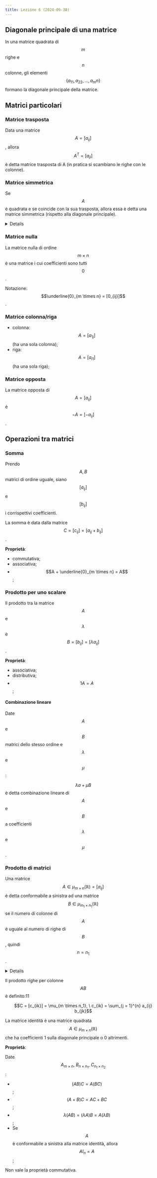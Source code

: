 ```yaml
---
title: Lezione 6 (2024-09-30)
---
```



## Diagonale principale di una matrice

In una matrice quadrata di $$m$$ righe e $$n$$ colonne, gli elementi
$$\{ a_11, a_22, \ldots, a_mn \}$$ formano la diagonale principale della
matrice.

## Matrici particolari

### Matrice trasposta

Data una matrice $$A = [a_{ij}]$$, allora $$A^T = [a_{ji}]$$ è detta matrice
trasposta di A (in pratica si scambiano le righe con le colonne).

### Matrice simmetrica

Se $$A$$ è quadrata e se coincide con la sua trasposta, allora essa è detta una
matrice simmetrica (rispetto alla diagonale principale).

<Details summary="Esempio">

$$
A = \begin{bmatrix}
1 & 2 & 3 \\
2 & 3 & 4 \\
3 & 4 & 5
\end{bmatrix}
$$

</Details>

### Matrice nulla

La matrice nulla di ordine $$m \times n$$ è una matrice i cui coefficienti sono
tutti $$0$$.

Notazione: $$\underline{0}_{m \times n} = [0_{ij}]$$.

### Matrice colonna/riga

- colonna: $$A = [a_{1j}]$$ (ha una sola colonna);
- riga: $$A = [a_{i1}]$$ (ha una sola riga);

### Matrice opposta

La matrice opposta di $$A = [a_{ij}]$$ è $$-A = [-a_{ij}]$$.

## Operazioni tra matrici

### Somma

Prendo $$A,B$$ matrici di ordine uguale, siano $$[a_{ij}]$$ e $$[b_{ij}]$$ i
corrispettivi coefficienti.

La somma è data dalla matrice $$C = [c_{ij}] = [a_{ij} + b_{ij}]$$.

**Proprietà**:

- commutativa;
- associativa;
- $$A + \underline{0}_{m \times n} = A$$;

### Prodotto per uno scalare

Il prodotto tra la matrice $$A$$ e $$\lambda$$ è
$$B = [b_{ij}] = [\lambda a_{ij}]$$.

**Proprietà**:

- associativa;
- distributiva;
- $$1 A = A$$;

#### Combinazione lineare

Date $$A$$ e $$B$$ matrici dello stesso ordine e $$\lambda$$ e $$\mu$$:

$$\lambda a + \mu B$$ è detta combinazione lineare di $$A$$ e $$B$$ a
coefficienti $$\lambda$$ e $$\mu$$.

### Prodotto di matrici

Una matrice $$A \in \mu_{m \times n}(\mathbb{R}) = [a_{ij}]$$ è detta
conformabile a sinistra ad una matrice
$$B \in \mu_{m_1 \times n_1}(\mathbb{R})$$ se il numero di colonne di $$A$$ è
uguale al numero di righe di $$B$$, quindi $$n=n_1$$.

<Details summary="Esempio">

$$
A = \begin{bmatrix}
* & * & * \\
* & * & *
\end{bmatrix}\
B = \begin{bmatrix}
* & * & * \\
* & * & * \\
* & * & *
\end{bmatrix}
$$

- $$A$$ è conformabile a sinistra a $$B$$.
- $$B$$ non è conformabile a sinistra ad $$A$$.

</Details>

Il prodotto righe per colonne $$AB$$ è definito:11

$$C = [c_{ik}] = \mu_{m \times n_1}, \ c_{ik} = \sum_{j = 1}^{n} a_{ij} b_{jk}$$

La matrice identità è una matrice quadrata
$$A \in \mu_{m \times n}(\mathbb{R})$$ che ha coefficienti 1 sulla diagonale
principale o 0 altrimenti.

**Proprietà**:

Date $$A_{m \times n}, \ B_{n \times n_1}, \ C_{n_1 \times n_2}$$:

- $$(AB) C = A (BC)$$;
- $$(A + B) C = AC + BC$$;
- $$\lambda (AB) = (\lambda A) B = A (\lambda B)$$;
- Se $$A$$ è conformabile a sinistra alla matrice identità, allora
  $$A I_n = A$$;

Non vale la proprietà commutativa.
